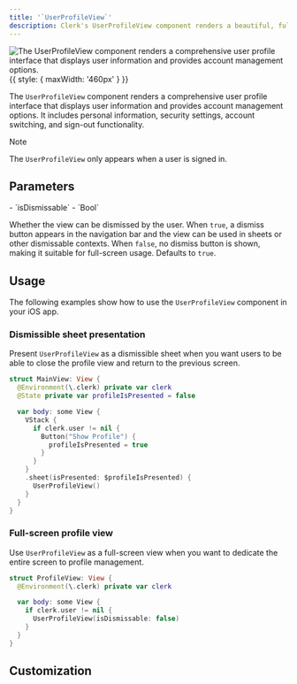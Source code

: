 ```yaml
---
title: '`UserProfileView`'
description: Clerk's UserProfileView component renders a beautiful, full-featured account management UI that allows users to manage their profile and security settings.
---
```


![The UserProfileView component renders a comprehensive user profile interface that displays user information and provides account management options.](/docs/images/ui-components/ios-user-profile-view.png){{ style: { maxWidth: '460px' } }}

The `UserProfileView` component renders a comprehensive user profile interface that displays user information and provides account management options. It includes personal information, security settings, account switching, and sign-out functionality.

> [!NOTE]
> The `UserProfileView` only appears when a user is signed in.

## Parameters

<Properties>
  - `isDismissable`
  - `Bool`

  Whether the view can be dismissed by the user. When `true`, a dismiss button appears in the navigation bar and the view can be used in sheets or other dismissable contexts. When `false`, no dismiss button is shown, making it suitable for full-screen usage. Defaults to `true`.
</Properties>

## Usage

The following examples show how to use the `UserProfileView` component in your iOS app.

### Dismissible sheet presentation

Present `UserProfileView` as a dismissible sheet when you want users to be able to close the profile view and return to the previous screen.

```swift
struct MainView: View {
  @Environment(\.clerk) private var clerk
  @State private var profileIsPresented = false

  var body: some View {
    VStack {
      if clerk.user != nil {
        Button("Show Profile") {
          profileIsPresented = true
        }
      }
    }
    .sheet(isPresented: $profileIsPresented) {
      UserProfileView()
    }
  }
}
```

### Full-screen profile view

Use `UserProfileView` as a full-screen view when you want to dedicate the entire screen to profile management.

```swift
struct ProfileView: View {
  @Environment(\.clerk) private var clerk

  var body: some View {
    if clerk.user != nil {
      UserProfileView(isDismissable: false)
    }
  }
}
```

## Customization

<Include src="_partials/ios/customization" />
